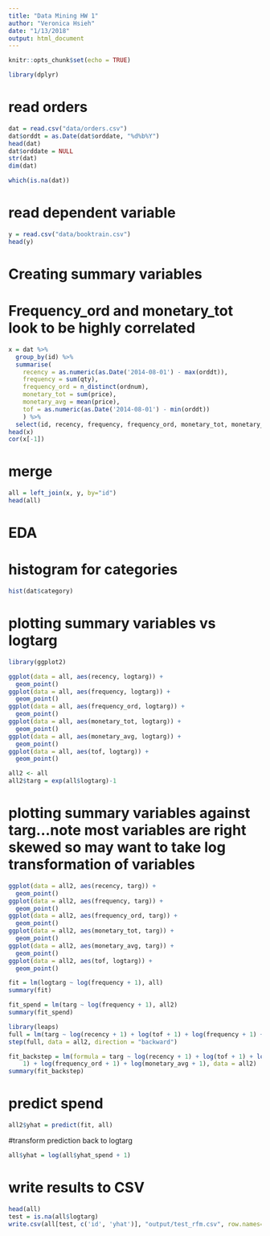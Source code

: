 ```yaml
---
title: "Data Mining HW 1"
author: "Veronica Hsieh"
date: "1/13/2018"
output: html_document
---
```


```r
knitr::opts_chunk$set(echo = TRUE)
```

```r
library(dplyr)
```
# read orders
```r
dat = read.csv("data/orders.csv")
dat$orddt = as.Date(dat$orddate, "%d%b%Y")
head(dat)
dat$orddate = NULL
str(dat)
dim(dat)
```

```r
which(is.na(dat))
```

# read dependent variable
```r
y = read.csv("data/booktrain.csv")
head(y)
```

# Creating summary variables
# Frequency_ord and monetary_tot look to be highly correlated 
```r
x = dat %>%
  group_by(id) %>%
  summarise(
    recency = as.numeric(as.Date('2014-08-01') - max(orddt)),
    frequency = sum(qty),
    frequency_ord = n_distinct(ordnum),
    monetary_tot = sum(price),
    monetary_avg = mean(price),
    tof = as.numeric(as.Date('2014-08-01') - min(orddt))
    ) %>%
  select(id, recency, frequency, frequency_ord, monetary_tot, monetary_avg, tof)
head(x)
cor(x[-1])
```

# merge
```r
all = left_join(x, y, by="id")
head(all)
```
# EDA

# histogram for categories
```r
hist(dat$category)
```

# plotting summary variables vs logtarg
```r
library(ggplot2)
```

```r
ggplot(data = all, aes(recency, logtarg)) + 
  geom_point()
ggplot(data = all, aes(frequency, logtarg)) + 
  geom_point()
ggplot(data = all, aes(frequency_ord, logtarg)) + 
  geom_point()
ggplot(data = all, aes(monetary_tot, logtarg)) + 
  geom_point()
ggplot(data = all, aes(monetary_avg, logtarg)) + 
  geom_point()
ggplot(data = all, aes(tof, logtarg)) + 
  geom_point()
```

```r
all2 <- all
all2$targ = exp(all$logtarg)-1
```

# plotting summary variables against targ...note most variables are right skewed so may want to take log transformation of variables
```r
ggplot(data = all2, aes(recency, targ)) + 
  geom_point()
ggplot(data = all2, aes(frequency, targ)) + 
  geom_point()
ggplot(data = all2, aes(frequency_ord, targ)) + 
  geom_point()
ggplot(data = all2, aes(monetary_tot, targ)) + 
  geom_point()
ggplot(data = all2, aes(monetary_avg, targ)) + 
  geom_point()
ggplot(data = all2, aes(tof, logtarg)) + 
  geom_point()
```

```r
fit = lm(logtarg ~ log(frequency + 1), all)
summary(fit)
```

```r
fit_spend = lm(targ ~ log(frequency + 1), all2)
summary(fit_spend)
```

```r
library(leaps)
full = lm(targ ~ log(recency + 1) + log(tof + 1) + log(frequency + 1) + log(frequency_ord + 1) + log(monetary_tot + 1) + log(monetary_avg + 1),data = all2)
step(full, data = all2, direction = "backward")
```
```r
fit_backstep = lm(formula = targ ~ log(recency + 1) + log(tof + 1) + log(frequency + 
    1) + log(frequency_ord + 1) + log(monetary_avg + 1), data = all2)
summary(fit_backstep)
```

# predict spend
```r
all2$yhat = predict(fit, all)
```

#transform prediction back to logtarg
```r
all$yhat = log(all$yhat_spend + 1)
```

# write results to CSV
```r
head(all)
test = is.na(all$logtarg)
write.csv(all[test, c('id', 'yhat')], "output/test_rfm.csv", row.names=F)
```


